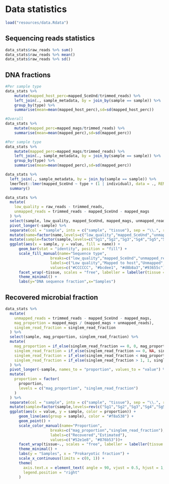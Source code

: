 # Data statistics


```r
load("resources/data.Rdata")
```

## Sequencing reads statistics

```r
data_stats$raw_reads %>% sum()
data_stats$raw_reads %>% mean()
data_stats$raw_reads %>% sd()
```

## DNA fractions
```r

#Per sample type
data_stats %>%
    mutate(mapped_host_perc=mapped_SceUnd/trimmed_reads) %>%
    left_join(., sample_metadata, by = join_by(sample == sample)) %>%
    group_by(type) %>%
    summarise(mean=mean(mapped_host_perc),sd=sd(mapped_host_perc))

#Overall
data_stats %>%
    mutate(mapped_perc=mapped_mags/trimmed_reads) %>%
    summarise(mean=mean(mapped_perc),sd=sd(mapped_perc))

#Per sample type
data_stats %>%
    mutate(mapped_perc=mapped_mags/trimmed_reads) %>%
    left_join(., sample_metadata, by = join_by(sample == sample)) %>%
    group_by(type) %>%
    summarise(mean=mean(mapped_perc),sd=sd(mapped_perc))
```

```r
data_stats %>%
  left_join(., sample_metadata, by = join_by(sample == sample)) %>%
  lmerTest::lmer(mapped_SceUnd ~ type + (1 | individual), data = ., REML = FALSE) %>%
  summary()
```

```r
data_stats %>%
  mutate(
    low_quality = raw_reads - trimmed_reads,
    unmapped_reads = trimmed_reads - mapped_SceUnd - mapped_mags
  ) %>%
  select(sample, low_quality, mapped_SceUnd, mapped_mags, unmapped_reads) %>%
  pivot_longer(-sample) %>%
  separate(col = "sample", into = c("sample", "tissue"), sep = "\\.", remove = FALSE) %>%
  mutate(name=factor(name,levels=c("low_quality","mapped_SceUnd","unmapped_reads","mapped_mags"))) %>%
  mutate(sample=factor(sample,levels=c("Sg1","Sg2","Sg3","Sg4","Sg5","Sg6","Sg7","Sg8","Sg9","Sg10"))) %>%
  ggplot(aes(x = sample, y = value, fill = name)) +
      geom_bar(stat = "identity", position = "fill") +
      scale_fill_manual(name="Sequence type",
                    breaks=c("low_quality","mapped_SceUnd","unmapped_reads","mapped_mags"),
                    labels=c("Low quality","Mapped to host","Unmapped","Mapped to MAGs"),
                    values=c("#CCCCCC", "#bcdee1", "#d8b8a3","#93655c"))+
      facet_wrap(~tissue, scales = "free", labeller = labeller(tissue = c(cloaca="Cloaca",feces="Faeces"))) +
      theme_minimal() +
      labs(y="DNA sequence fraction",x="Samples")
```

## Recovered microbial fraction

```r
data_stats %>%
  mutate(
    unmapped_reads = trimmed_reads - mapped_SceUnd - mapped_mags,
    mag_proportion = mapped_mags / (mapped_mags + unmapped_reads),
    singlem_read_fraction = singlem_read_fraction
  ) %>%
  select(sample, mag_proportion, singlem_read_fraction) %>%
  mutate(
    mag_proportion = if_else(singlem_read_fraction == 0, 0, mag_proportion),
    singlem_read_fraction = if_else(singlem_read_fraction == 0, NA, singlem_read_fraction),
    singlem_read_fraction = if_else(singlem_read_fraction < mag_proportion, NA, singlem_read_fraction),
    singlem_read_fraction = if_else(singlem_read_fraction > 1, 1, singlem_read_fraction)
  ) %>%
  pivot_longer(-sample, names_to = "proportion", values_to = "value") %>%
  mutate(
    proportion = factor(
      proportion,
      levels = c("mag_proportion", "singlem_read_fraction")
    )
  ) %>%
  separate(col = "sample", into = c("sample", "tissue"), sep = "\\.", remove = FALSE) %>%
  mutate(sample=factor(sample,levels=rev(c("Sg1","Sg2","Sg3","Sg4","Sg5","Sg6","Sg7","Sg8","Sg9","Sg10")))) %>%
  ggplot(aes(x = value, y = sample, color = proportion)) +
      geom_line(aes(group = sample), color = "#f8a538") +
      geom_point() +
      scale_color_manual(name="Proportion",
                    breaks=c("mag_proportion","singlem_read_fraction"),
                    labels=c("Recovered","Estimated"),
                    values=c("#52e1e8", "#876b53"))+
      facet_wrap(tissue~., scales = "free", labeller = labeller(tissue = c(cloaca="Cloaca",feces="Faeces"))) +
      theme_minimal() +
      labs(y = "Samples", x = "Prokaryotic fraction") +
      scale_x_continuous(limits = c(0, 1)) +
      theme(
        axis.text.x = element_text( angle = 90, vjust = 0.5, hjust = 1, size = 6),
        legend.position = "right"
      )
```